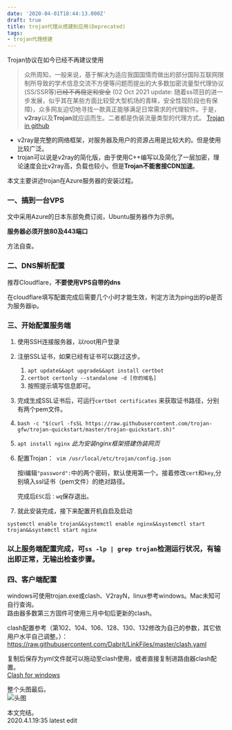 ```yaml
---
date: '2020-04-01T18:44:13.000Z'
draft: true
title: trojan代理从搭建到应用(Deprecated)
tags:
- trojan代理搭建
---
```


<Emph type="warn">Trojan协议在如今已经不再建议使用</Emph>

> 众所周知，一般来说，基于解决为适应我国国情而做出的部分国际互联网限制所导致的学术信息交流不方便等问题而提出的大多数加密流量型代理协议(SS/SSR等)~~已经不再稳定和安全~~ (02 Oct 2021 update: 随着ss项目的进一步发展，似乎其在某些方面比较受大型机场的青睐，安全性现阶段也有保障)，众多网友迫切地寻找一款真正能够满足日常需求的代理软件。于是，**v2ray**以及**Trojan**就应运而生。二者都是伪装流量类型的代理方式。
> [Trojan in github](https://github.com/trojan-gfw/trojan)

- v2ray是完整的网络框架，对服务器及用户的资源占用是比较大的。但是使用比较广泛。
- trojan可以说是v2ray的简化版，由于使用C++编写以及简化了一层加密，理论速度会比v2ray高，负载也较小。但是**Trojan不能套接CDN加速**。

本文主要讲述trojan在Azure服务器的安装过程。

### 一、搞到一台VPS

文中采用Azure的日本东部免费订阅，Ubuntu服务器作为示例。

**服务器必须开放80及443端口**

方法自查。

### 二、DNS解析配置

推荐Cloudflare，**不要使用VPS自带的dns**

在cloudflare填写配置完成后需要几个小时才能生效，判定方法为ping出的ip是否为服务器ip。

### 三、开始配置服务端

1. 使用SSH连接服务器，以root用户登录
2. 注册SSL证书，如果已经有证书可以跳过这步。
   1. `apt update&&apt upgrade&&apt install certbot`
   2. `certbot certonly --standalone -d [你的域名]`
   3. 按照提示填写信息即可。
3. 完成生成SSL证书后，可运行`certbot certificates` 来获取证书路径，分别有两个pem文件。
4. `bash -c "$(curl -fsSL https://raw.githubusercontent.com/trojan-gfw/trojan-quickstart/master/trojan-quickstart.sh)"`

5. `apt install nginx` _此为安装nginx框架搭建伪装网页_

6. 配置Trojan：` vim /usr/local/etc/trojan/config.json`

   按i编辑`"password":`中的两个密码，默认使用第一个。接着修改`cert`和`key`,分别填入ssl证书（pem文件）的绝对路径。

   完成后`ESC`后`：wq`保存退出。

7. 就此安装完成，接下来配置开机自启及启动

```
systemctl enable trojan&&systemctl enable nginx&&systemctl start trojan&&systemctl start nginx
```

### 以上服务端配置完成，可`ss -lp | grep trojan`检测运行状况，有输出即正常，无输出检查步骤。

### 四、客户端配置

windows可使用trojan.exe或clash、V2rayN，linux参考windows。Mac未知可自行查询。  
路由器多数第三方固件可使用三月中旬后更新的clash。

clash配置参考（第102、104、106、128、130、132修改为自己的参数，其它依用户水平自己调整。）：
https://raw.githubusercontent.com/Dabrit/LinkFiles/master/clash.yaml

复制后保存为yml文件就可以拖动至clash使用，或者直接复制进路由器clash配置。  
[Clash for windows](https://github.com/Dreamacro/clash)

整个头图最后。  
![头图](https://s1.ax1x.com/2020/04/01/G8pcrj.png)

本文完结。  
2020.4.1.19:35 latest edit
